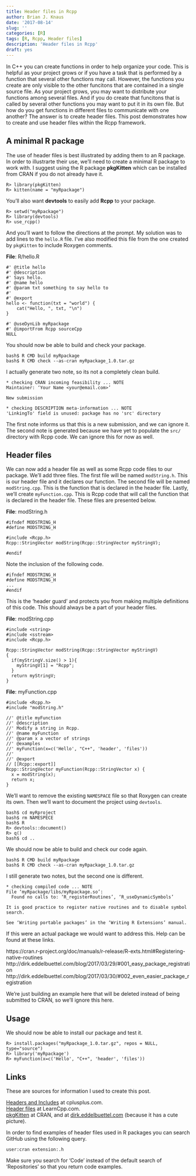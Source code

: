 ```yaml
---
title: Header files in Rcpp
author: Brian J. Knaus
date: '2017-08-14'
slug: ''
categories: [R]
tags: [R, Rcpp, Header files]
description: 'Header files in Rcpp'
draft: yes
---
```



In C++ you can create functions in order to help organize your code.
This is helpful as your project grows or if you have a task that is performed by a function that several other functions may call.
However, the functions you create are only visible to the other funcitons that are contained in a single source file.
As your project grows, you may want to distribute your functions among several files.
And if you do create that funcitons that is called by several other functions you may want to put it in its own file.
But how do you get functions in different files to communicate with one another?
The answer is to create header files.
This post demonstrates how to create and use header files within the Rcpp framework.


## A minimal R package


The use of header files is best illustrated by adding them to an R package.
In order to illustrarte their use, we'll need to create a minimal R package to work with.
I suggest using the R package **pkgKitten** which can be installed from CRAN if you do not already have it.


```
R> library(pkgKitten)
R> kitten(name = "myRpackage")
```

You'll also want **devtools** to easily add **Rcpp** to your package.


```
R> setwd("myRpackage")
R> library(devtools)
R> use_rcpp()
```

And you'll want to follow the directions at the prompt.
My solution was to add lines to the `hello.R` file.
I've also modified this file from the one created by `pkgKitten` to include Roxygen comments.


**File**: R/hello.R
```
#' @title hello
#' @description
#' Says hello.
#' @name hello
#' @param txt something to say hello to
#' 
#' @export
hello <- function(txt = "world") {
    cat("Hello, ", txt, "\n")
}

#' @useDynLib myRpackage
#' @importFrom Rcpp sourceCpp
NULL
```

You should now be able to build and check your package.


```
bash$ R CMD build myRpackage
bash$ R CMD check --as-cran myRpackage_1.0.tar.gz
```

I actually generate two note, so its not a completely clean build.

```
* checking CRAN incoming feasibility ... NOTE
Maintainer: ‘Your Name <your@email.com>’

New submission

* checking DESCRIPTION meta-information ... NOTE
'LinkingTo' field is unused: package has no 'src' directory
```

The first note informs us that this is a new submission, and we can ignore it.
The second note is generated because we have yet to populate the `src/` directory with Rcpp code.
We can ignore this for now as well.



## Header files


We can now add a header file as well as some Rcpp code files to our package.
We'll add three files.
The first file will be named `modString.h`.
This is our header file and it declares our function.
The second file will be named `modString.cpp`.
This is the function that is declared in the header file.
Lastly, we'll create `myFunction.cpp`.
This is Rcpp code that will call the function that is declared in the header file.
These files are presented below.


**File**: modString.h
```
#ifndef MODSTRING_H
#define MODSTRING_H

#include <Rcpp.h>
Rcpp::StringVector modString(Rcpp::StringVector myStringV);

#endif
```

Note the inclusion of the following code.


```
#ifndef MODSTRING_H
#define MODSTRING_H
...
#endif
```

This is the 'header guard' and protects you from making multiple definitions of this code.
This should always be a part of your header files.


**File**: modString.cpp
```
#include <string>
#include <sstream>
#include <Rcpp.h>

Rcpp::StringVector modString(Rcpp::StringVector myStringV)
{
  if(myStringV.size() > 1){
    myStringV[1] = "Rcpp";
  }
  return myStringV;
}
```

**File**: myFunction.cpp
```
#include <Rcpp.h>
#include "modString.h"

//' @title myFunction
//' @description
//' Modify a string in Rcpp.
//' @name myFunction
//' @param x a vector of strings
//' @examples
//' myFunction(x=c('Hello', "C++", 'header', 'files'))
//' 
//' @export
// [[Rcpp::export]]
Rcpp::StringVector myFunction(Rcpp::StringVector x) {
  x = modString(x);
  return x;
}
```


We'll want to remove the existing `NAMESPACE` file so that Roxygen can create its own.
Then we'll want to document the project using `devtools`.


```
bash$ cd myRproject
bash$ rm NAMESPECE
bash$ R
R> devtools::document()
R> q()
bash$ cd ..
```

We should now be able to build and check our code again.


```
bash$ R CMD build myRpackage
bash$ R CMD check --as-cran myRpackage_1.0.tar.gz
```

I still generate two notes, but the second one is different.


```
* checking compiled code ... NOTE
File ‘myRpackage/libs/myRpackage.so’:
  Found no calls to: ‘R_registerRoutines’, ‘R_useDynamicSymbols’

It is good practice to register native routines and to disable symbol
search.

See ‘Writing portable packages’ in the ‘Writing R Extensions’ manual.
```

If this were an actual package we would want to address this.
Help can be found at these links.

https://cran.r-project.org/doc/manuals/r-release/R-exts.html#Registering-native-routines
http://dirk.eddelbuettel.com/blog/2017/03/29/#001_easy_package_registration
http://dirk.eddelbuettel.com/blog/2017/03/30/#002_even_easier_package_registration


We're just building an example here that will be deleted instead of being submitted to CRAN, so we'll ignore this here.


## Usage


We should now be able to install our package and test it.

```
R> install.packages("myRpackage_1.0.tar.gz", repos = NULL, type="source")
R> library('myRpackage')
R> myFunction(x=c('Hello', "C++", 'header', 'files'))
```



## Links

These are sources for information I used to create this post.

[Headers and Includes](http://www.cplusplus.com/forum/articles/10627/) at cplusplus.com.    
[Header files](http://www.learncpp.com/cpp-tutorial/19-header-files/) at LearnCpp.com.    
[pkgKitten](https://CRAN.R-project.org/package=pkgKitten) at CRAN, and at [dirk.eddelbuettel.com ](http://dirk.eddelbuettel.com/code/pkgkitten.html) (because it has a cute picture).    


In order to find examples of header files used in R packages you can search GitHub using the following query.



```
user:cran extension:.h
```

Make sure you search for 'Code' instead of the default search of 'Repositories' so that you return code examples.

